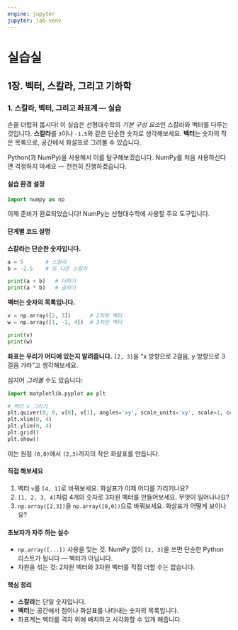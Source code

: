 ```yaml
---
engine: jupyter
jupyter: lab-venv
---
```


# 실습실

## 1장. 벡터, 스칼라, 그리고 기하학

### 1. 스칼라, 벡터, 그리고 좌표계 — 실습

손을 더럽혀 봅시다! 이 실습은 선형대수학의 *기본 구성 요소*인 스칼라와 벡터를 다루는 것입니다. **스칼라**를 `3`이나 `-1.5`와 같은 단순한 숫자로 생각해보세요. **벡터**는 숫자의 작은 목록으로, 공간에서 화살표로 그려볼 수 있습니다.

Python(과 NumPy)을 사용해서 이를 탐구해보겠습니다. NumPy를 처음 사용하신다면 걱정하지 마세요 — 천천히 진행하겠습니다.

#### 실습 환경 설정

```python
import numpy as np
```

이제 준비가 완료되었습니다! NumPy는 선형대수학에 사용할 주요 도구입니다.

#### 단계별 코드 설명

**스칼라는 단순한 숫자입니다.**

```python
a = 5       # 스칼라
b = -2.5    # 또 다른 스칼라

print(a + b)   # 더하기
print(a * b)   # 곱하기
```

**벡터는 숫자의 목록입니다.**

```python
v = np.array([2, 3])      # 2차원 벡터
w = np.array([1, -1, 4])  # 3차원 벡터

print(v)
print(w)
```

**좌표는 우리가 어디에 있는지 알려줍니다.**
`[2, 3]`을 "x 방향으로 2걸음, y 방향으로 3걸음 가라"고 생각해보세요.

심지어 *그려볼* 수도 있습니다:

```python
import matplotlib.pyplot as plt

# 벡터 v 그리기
plt.quiver(0, 0, v[0], v[1], angles='xy', scale_units='xy', scale=1, color='r')
plt.xlim(0, 4)
plt.ylim(0, 4)
plt.grid()
plt.show()
```

이는 원점 `(0,0)`에서 `(2,3)`까지의 작은 화살표를 만듭니다.

#### 직접 해보세요

1. 벡터 `v`를 `[4, 1]`로 바꿔보세요. 화살표가 이제 어디를 가리키나요?
2. `[1, 2, 3, 4]`처럼 4개의 숫자로 3차원 벡터를 만들어보세요. 무엇이 일어나나요?
3. `np.array([2,3])`을 `np.array([0,0])`으로 바꿔보세요. 화살표가 어떻게 보이나요?

#### 초보자가 자주 하는 실수

* `np.array([...])` 사용을 잊는 것. NumPy 없이 `[2, 3]`을 쓰면 단순한 Python 리스트가 됩니다 — 벡터가 아닙니다.
* 차원을 섞는 것: 2차원 벡터와 3차원 벡터를 직접 더할 수는 없습니다.

#### 핵심 정리

* **스칼라**는 단일 숫자입니다.
* **벡터**는 공간에서 점이나 화살표를 나타내는 숫자의 목록입니다.
* 좌표계는 벡터를 격자 위에 배치하고 시각화할 수 있게 해줍니다.

